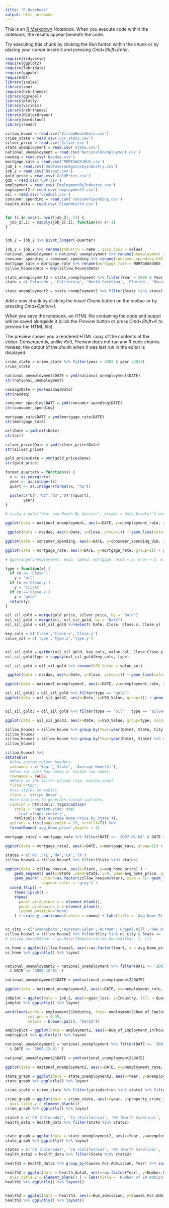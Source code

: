 ```yaml
---
title: "R Notebook"
output: html_notebook
---
```


This is an [R Markdown](http://rmarkdown.rstudio.com) Notebook. When you execute code within the notebook, the results appear beneath the code. 

Try executing this chunk by clicking the *Run* button within the chunk or by placing your cursor inside it and pressing *Cmd+Shift+Enter*. 
```r
require(tidyverse)
require(ggplot2)
require(lubridate)
require(ggpubr)
require(DT)
library(scales)
library(zoo)
require(hrbrthemes)
library(ggrepel)
library(plotly)
library(viridis)
library(hrbrthemes)
library(RColorBrewer)
library(wordcloud)
library(readr)
```



```r
zillow_house = read.csv('ZillowHouseData.csv')
crime_state = read.csv('ucr_stat2.csv')
silver_price = read.csv('Silver.csv')
state_unemployment = read.csv('State.csv')
national_unemployment = read.csv('NationalUnemployment.csv')
nasdaq = read.csv('Nasdaq.csv')
mortgage_rate = read.csv('MORTGAGE30US.csv')
job_1 = read.csv('Joblosesandgainsbyindustry.csv')
job_2 = read.csv('Output.csv')
gold_price = read.csv('GoldPrice.csv')
gdp = read.csv('GDP.csv')
employment = read.csv('EmploymentByIndustry.csv')
employment2 = read.csv('employment2.csv')
oil = read.csv('CrudOil.csv')
consumer_spending = read.csv('ConsumerSpending.csv')
health_data = read.csv('CleanHealth.csv')


for (i in seq(3, ncol(job_2), 2)) {
  job_2[,i] = sapply(job_2[,i], function(x) x*-1)
}


job_2 = job_2 %>% pivot_longer(-Quarter)

job_2 = job_2 %>% rename(Industry = name , gain_loss = value)
national_unemployment = national_unemployment %>% rename(unemployment_rate = UNRATE)
consumer_spending = consumer_spending %>% rename(consumer_spending_USD = CPIAUCSL)
mortgage_rate = mortgage_rate %>% rename(mortgage_rate = MORTGAGE30US )
zillow_house$Date = mdy(zillow_house$Date)
```


```r
state_unemployment2 = state_unemployment %>% filter(Year > 2006 & Year <2010) %>% group_by(Year, State) %>% summarize(unemployment_rate = mean(Rate))
state = c('Colorado', 'California', 'North Carolina', 'Florida', 'Massachusetts')

state_unemployment2 = state_unemployment2 %>% filter(State %in% state)

```


Add a new chunk by clicking the *Insert Chunk* button on the toolbar or by pressing *Cmd+Option+I*.

When you save the notebook, an HTML file containing the code and output will be saved alongside it (click the *Preview* button or press *Cmd+Shift+K* to preview the HTML file). 

The preview shows you a rendered HTML copy of the contents of the editor. Consequently, unlike *Knit*, *Preview* does not run any R code chunks. Instead, the output of the chunk when it was last run in the editor is displayed.

```r
crime_state = crime_state %>% filter(year > 2002 & year <2013)
crime_state
```

```r
national_unemployment$DATE = ymd(national_unemployment$DATE)
str(national_unemployment)

nasdaq$Date = ymd(nasdaq$Date)
str(nasdaq)

consumer_spending$DATE = ymd(consumer_spending$DATE)
str(consumer_spending)

mortgage_rate$DATE = ymd(mortgage_rate$DATE)
str(mortgage_rate)

oil$Date = ymd(oil$Date)
str(oil)

silver_price$Date = ymd(silver_price$Date)
str(silver_price)

gold_price$Date = ymd(gold_price$Date)
str(gold_price)
```

```r
format_quarters = function(x) {
  x <- as.yearqtr(x)
  year <- as.integer(x)
  quart <- as.integer(format(x, "%q"))

  paste(c("Q1","Q2","Q3","Q4")[quart], 
        year)
}

# scale_x_date("Year and Month By Quarter", breaks = date_breaks("3 months"), labels = format_quarters)
```


```r
ggplot(data = national_unemployment, aes(x=DATE, y=unemployment_rate, group=1)) + geom_line(color='Darkorange') + theme_bw() + theme(axis.text.x = element_text(angle=90, vjust = 0.5), legend.title=element_blank(), legend.position = c(.4,0.85)) + labs(title = 'National Unemployment by Year')+xlab("DATE")

 ggplot(data = nasdaq, aes(x=Date, y=Close, group=1)) + geom_line(color='Green') + theme_bw() + theme(axis.text.x = element_text(angle=90, vjust = 0.5), legend.title=element_blank(), legend.position = c(.4,0.85)) + labs(title = 'NASDAQ Price by Year ')+xlab("Date")

ggplot(data = consumer_spending, aes(x=DATE, y=consumer_spending_USD, group=1)) + geom_line(color='deepskyblue') + theme_bw() + theme(axis.text.x = element_text(angle=90, vjust = 0.5), legend.title=element_blank(), legend.position = c(.4,0.85)) + labs(title = 'Consumer Spending $USD by Year')+xlab("DATE")

ggplot(data = mortgage_rate, aes(x=DATE, y=mortgage_rate, group=1)) + geom_line(color='darkblue') + theme_bw() + theme(axis.text.x = element_text(angle=90, vjust = 0.5), legend.title=element_blank(), legend.position = c(.4,0.85)) + labs(title = '30 Years Mortgage Rate % by Year')+xlab("DATE")

# ggarrange(unemployment, econ, spend, mortgage, ncol = 2, nrow = 2, width = 6)
```
```r
type = function(x) {
  if (x == 'Close') 
    y = 'oil'
  if (x =='Close.y')
    y = 'silver'
  if (x =='Close.x') 
    y = 'gold'
  return(y)
}
```


```r
oil_sil_gold = merge(gold_price, silver_price, by = "Date")
oil_sil_gold = merge(oil, oil_sil_gold, by = "Date")
oil_sil_gold = oil_sil_gold %>%select( Date, Close, Close.x, Close.y)

key_cols = c('Close','Close.x','Close.y')
value_col = c('type','type.x','type.y')


oil_sil_gold = gather(oil_sil_gold, key_cols, value_col, Close:Close.y)
oil_sil_gold$type = sapply(oil_sil_gold$key_cols, type)

oil_sil_gold = oil_sil_gold %>% rename(USD_Value = value_col)
```

```r
 ggplot(data = nasdaq, aes(x=Date, y=Close, group=1)) + geom_line(color='Green') + theme_bw() + theme(axis.text.x = element_text(angle=90, vjust = 0.5), legend.title=element_blank(), legend.position = c(.4,0.85)) + labs(title = 'NASDAQ Price by Year ')+xlab("Date")

ggplot(data = national_unemployment, aes(x=DATE, y=unemployment_rate, group=1)) + geom_line(color='Dark Orange') + theme_bw() + theme(axis.text.x = element_text(angle=90, vjust = 0.5), legend.title=element_blank(), legend.position = c(.4,0.85)) + labs(title = 'National Unemployment by Year')+xlab("DATE")

oil_sil_gold2 = oil_sil_gold %>% filter(type == 'gold')
ggplot(data = oil_sil_gold2, aes(x=Date, y=USD_Value, group=1)) + geom_line(color='chocolate') + theme_bw() + theme(axis.text.x = element_text(angle=90, vjust = 0.5), legend.title=element_blank(), legend.position = c(.4,0.85)) + labs(title = 'Price Of Gold')+xlab("DATE")


oil_sil_gold3 = oil_sil_gold %>% filter(type == 'oil' | type == 'silver')

ggplot(data = oil_sil_gold3, aes(x=Date, y=USD_Value, group=type, color=type)) + geom_line() + theme_bw() + theme(axis.text.x = element_text(angle=90, vjust = 0.5), legend.title=element_blank(), legend.position = c(.4,0.85)) + labs(title = 'Price Of Oil and Silver')+xlab("DATE")
```

```r
zillow_house2 = zillow_house %>% group_by(Year=year(Date), State, City) %>% summarize(avg_home_price = mean(House.Price))
zillow_house2
zillow_house3 = zillow_house %>% group_by(Year=year(Date), State) %>% summarize(avg_home_price = mean(House.Price))
zillow_house3
```

```r
zillow_house3 %>% 
datatable( 
  #Show custom column headers.
  colnames = c('Year','State', 'Average Home($)'),
  #Show (or not) Row names or Custom row names.
  rownames = FALSE,
  #Where is the filter placed (top, bottom,none)
  filter="top", 
  #css styles on tables
  class = 'stripe hover',
  #Use Captions to generate custom captions.
  caption = htmltools::tags$caption(
    style = 'caption-side: top; 
      text-align: center;',
    htmltools::h2('Average Home Price by State')),
  options = list(pageLength = 15, scrollX=T)) %>% 
  formatRound('avg_home_price',digits = 2)

mortgage_rate2 = mortgage_rate %>% filter(DATE >= '2007-01-04' & DATE <= '2009-12-31')

ggplot(data = mortgage_rate2, aes(x=DATE, y=mortgage_rate, group=1)) + geom_line(color='darkblue') + theme_bw() + theme(axis.text.x = element_text(angle=90, vjust = 0.5), legend.title=element_blank(), legend.position = c(.4,0.85)) + labs(title = '30 Years Mortgage Rate Year')+scale_x_date("Year and Month By Quarter", breaks = date_breaks("3 months"), labels = format_quarters) + ylab('Mortgage Rate %')

states = c('NC','FL','MA','CA','TX')
zillow_house4 = zillow_house3 %>% filter(State %in% states)

ggplot(data = zillow_house4, aes(x=State, y=avg_home_price) ) +
    geom_segment( aes(x=State ,xend=State, y=0, yend=avg_home_price, group = Year), color="grey") +
    geom_point( colour=as.factor(zillow_house4$Year), size = 5)+ geom_label_repel(aes(label = Year), box.padding= 0.35,point.padding = 0.5,
                segment.color = 'grey') + 
  coord_flip() +
    theme_ipsum() +
    theme(
      panel.grid.minor.y = element_blank(),
      panel.grid.major.y = element_blank(),
      legend.position="none"
    ) + scale_y_continuous(labels = comma) + labs(title = 'Avg Home Price By States')+ ylab("AVG Home Price") 


nc_city = c('Greensboro','Winston-Salem','Durham','Chapel Hill','Oak Ridge', 'Charlotte', 'Colfax', 'Wilmington', 'Asheville', 'Ocean Isle Beach')
zillow_house5 = zillow_house2 %>% filter(City %in% nc_city & State == 'NC')
# zillow_house5$Year = as.Date(ISOdate(zillow_house5$Year, 1, 1))

nc_home = ggplot(zillow_house5, aes(x=as.factor(Year), y = avg_home_price, size = avg_home_price, color = City)) + geom_point(alpha = 0.7)  +scale_y_continuous(labels = comma) +  scale_size(range = c(1.4, 10), name="Avg Home Price") +theme_bw()+ theme(axis.text.x = element_text(angle=90, vjust = 0.5)) +labs(title = 'Average Home Price Cities in NC', y= 'Avg Home Price')
nc_home %>% ggplotly() %>% layout 



```

```r
national_unemployment2 = national_unemployment %>% filter(DATE >= '2007-01-01
' & DATE <= '2009-12-01' )

national_unemployment2$DATE = ymd(national_unemployment2$DATE)

ggplot(data = national_unemployment2, aes(x=DATE, y=unemployment_rate, group=1)) + geom_line(color='Darkorange') + theme_bw() + theme(axis.text.x = element_text(angle=90, vjust = 0.5), legend.title=element_blank(), legend.position = c(.4,0.85)) + labs(title = 'National Unemployment by Year')+scale_x_date("Year and Month By Quarter", breaks = date_breaks("3 months"), labels = format_quarters)

jobplot = ggplot(data = job_2, aes(x=gain_loss, y=Industry, fill = Quarter)) + geom_bar(stat="identity") + scale_x_continuous(labels = comma) + theme_bw() + labs(title = "Jobs Gains/Loss By Industry During the Recession", ylab = "Industry", xlab = "Gains and Loss" ) 
jobplot %>% ggplotly() %>% layout 

wordcloud(words = employment2$Industry, freq= employment2$Num_of_Employment_InThousands, scale=c(3, .6),random.order = FALSE,  
          rot.per = 0.35,  
          colors = brewer.pal(8, "Dark2"))

employplot = ggplot(data = employment2, aes(x=Num_of_Employment_InThousands, y=Industry, fill = Industry)) + geom_bar(stat="identity") + theme_bw() +scale_x_continuous(labels = comma)+theme(axis.text.x = element_text(angle=90, vjust = 0.5)) + labs(title = "Most Jobs By Industry During the Recession", ylab = " ") + xlab("Number of Employment By Thousands")
employplot %>% ggplotly() %>% layout 
```


```r
national_unemployment2 = national_unemployment %>% filter(DATE >= '2007-01-01
' & DATE <= '2009-12-01' )

national_unemployment2$DATE = ymd(national_unemployment2$DATE)

ggplot(data = national_unemployment2, aes(x=DATE, y=unemployment_rate, group=1)) + geom_line(color='Darkorange') + theme_bw() + theme(axis.text.x = element_text(angle=90, vjust = 0.5), legend.title=element_blank(), legend.position = c(.4,0.85)) + labs(title = 'National Unemployment by Year')+scale_x_date("Year and Month By Quarter", breaks = date_breaks("3 months"), labels = format_quarters)

state_graph = ggplot(data = state_unemployment2, aes(x=Year, y=unemployment_rate, fill= unemployment_rate)) + geom_col()+ facet_grid(~State) + scale_y_continuous(labels = comma) + theme_bw() + labs(title = "Unemployment by Targeted States", xlab = "Year" ) + theme(axis.text.x = element_text(angle=90, vjust = 0.5), legend.title=element_blank(), legend.position = c(.4,0.85)) + ylab("Unemployment Rate %") 
state_graph %>% ggplotly() %>% layout 

crime_state = crime_state %>% filter(jurisdiction %in% state) %>% filter(year > 2006 & year < 2010)

crime_graph = ggplot(data = crime_state, aes(x=year, y=property_crime_total, fill = as.factor(year))) + geom_col()+facet_grid(~jurisdiction) + scale_y_continuous(labels = comma) + theme_bw() + labs(title = "Property Crime by Targeted States" ) + theme(axis.text.x = element_text(angle=55, vjust = 0.5), legend.title=element_blank(), legend.position = c(.4,0.85), axis.title.x = element_blank(),
  axis.title.y = element_blank()) 
crime_graph %>% ggplotly() %>% layout 

state2 = c('CO (Colorado)', 'Ca (California)', 'NC (North Carolina)', 'FL (Florida)', 'Ma (Massachusetts)')
health_data = health_data %>% filter(State %in% state2)



```

```r

state_graph = ggplot(data = state_unemployment2, aes(x=Year, y=unemployment_rate, fill= unemployment_rate)) + geom_col()+ facet_grid(~State) + scale_y_continuous(labels = comma) + theme_bw() + labs(title = "Unemployment by Targeted States", xlab = "Year" ) + theme(axis.text.x = element_text(angle=90, vjust = 0.5), legend.title=element_blank(), legend.position = c(.4,0.85)) + ylab("Unemployment Rate %") 
state_graph %>% ggplotly() %>% layout 

state2 = c('CO (Colorado)', 'CA (California)', 'NC (North Carolina)', 'FL (Florida)', 'MA (Massachusetts)')
health_data2 = health_data %>% filter(State %in% state2)

health3 = health_data2 %>% group_by(Causes.For.Admission, Year) %>% summarize(Num_admission = sum(Number.Of.Admission), .groups = 'drop')

health2 = ggplot(data = health_data2, aes(x=as.factor(Year), y=Number.Of.Admission, fill = as.factor(Year))) + geom_col()+facet_grid(~State) + theme_bw() + theme(axis.text.x = element_text(angle=90, vjust = 0.5), legend.title=element_blank(), legend.position = c(.4,0.85),axis.title.x = element_blank(),
  axis.title.y = element_blank() ) + labs(title = 'Number of ER Admissions Among Medicare Beneficiaries ')
health2 %>% ggplotly() %>% layout()


health3 = ggplot(data = health3, aes(x=Num_admission, y=Causes.For.Admission, fill=Causes.For.Admission)) +geom_col() +facet_grid(~Year)+ theme_bw() + theme(axis.text.x = element_text(angle=90, vjust = 0.5), legend.title=element_blank(),legend.position="none", axis.title.x = element_blank(),axis.title.y = element_blank()) + labs(title = 'ER Admission During The Recession')
health3 %>% ggplotly() %>% layout()


```


